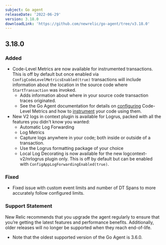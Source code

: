 ```yaml
---
subject: Go agent
releaseDate: '2022-06-29'
version: 3.18.0
downloadLink: 'https://github.com/newrelic/go-agent/tree/v3.18.0'
---
```

## 3.18.0
### Added
* Code-Level Metrics are now available for instrumented transactions. This is off by default but once enabled via `ConfigCodeLevelMetricsEnabled(true)` transactions will include information about the location in the source code where `StartTransaction` was invoked.
   * Adds information about where in your source code transaction traces originated.
   * See the Go Agent documentation for details on [configuring](https://docs.newrelic.com/docs/apm/agents/go-agent/configuration/go-agent-code-level-metrics-config) Code-Level Metrics and how to [instrument](https://docs.newrelic.com/docs/apm/agents/go-agent/instrumentation/go-agent-code-level-metrics-instrument) your code using them.
* New V2 logs in context plugin is available for Logrus, packed with all the features you didn't know you wanted:
   * Automatic Log Forwarding
   * Log Metrics
   * Capture logs anywhere in your code; both inside or outside of a transaction.
   * Use the Logrus formatting package of your choice
   * Local Log Decorating is now available for the new logcontext-v2/nrlogrus plugin only. This is off by default but can be enabled with `ConfigAppLogForwardingEnabled(true)`.

### Fixed
 * Fixed issue with custom event limits and number of DT Spans to more accurately follow configured limits.

### Support Statement
New Relic recommends that you upgrade the agent regularly to ensure that you’re getting the latest features and performance benefits. Additionally, older releases will no longer be supported when they reach end-of-life.
* Note that the oldest supported version of the Go Agent is 3.6.0.
